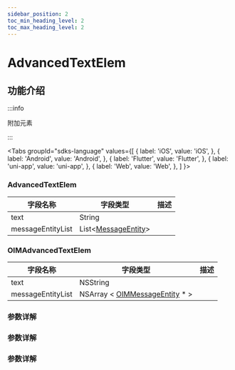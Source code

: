 ```yaml
---
sidebar_position: 2
toc_min_heading_level: 2
toc_max_heading_level: 2
---
```


# AdvancedTextElem

## 功能介绍

:::info

附加元素

:::

<Tabs
groupId="sdks-language"
values={[
{ label: 'iOS', value: 'iOS', },
{ label: 'Android', value: 'Android', },
{ label: 'Flutter', value: 'Flutter', },
{ label: 'uni-app', value: 'uni-app', },
{ label: 'Web', value: 'Web', },
]
}>

<TabItem value="Flutter">

### AdvancedTextElem

| 字段名称          | 字段类型                                                         | 描述 |
| ----------------- | ---------------------------------------------------------------- | ---- |
| text              | String                                                           |      |
| messageEntityList | List<[MessageEntity](docs/sdks/Class/Message/MessageEntity.mdx)> |      |

</TabItem>

<TabItem value="iOS">

### OIMAdvancedTextElem

| 字段名称          | 字段类型                                                                     | 描述 |
| ----------------- | ---------------------------------------------------------------------------- | ---- |
| text              | NSString                                                                     |      |
| messageEntityList | NSArray < [OIMMessageEntity](docs/sdks/Class/Message/MessageEntity.mdx) \* > |      |

</TabItem>

<TabItem value="Android">

### 参数详解

</TabItem>

<TabItem value="Web">

### 参数详解

</TabItem>

<TabItem value="uni-app">

### 参数详解

</TabItem>

</Tabs>
